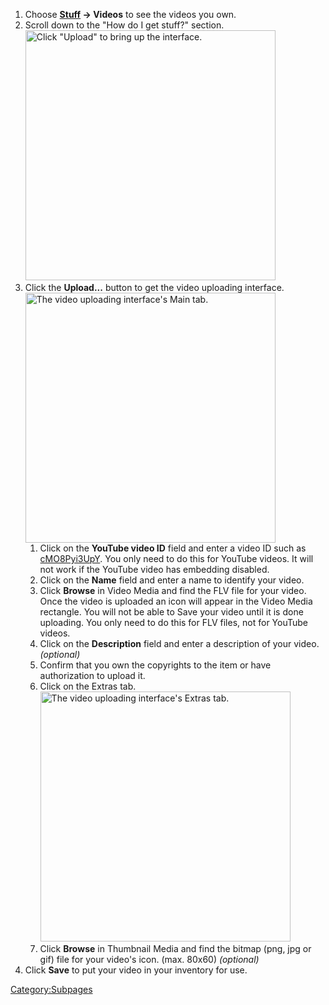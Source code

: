 #Choose '''[[Stuff tab|Stuff]] &rarr; Videos''' to see the videos you own.
#Scroll down to the "How do I get stuff?" section. [[Image:Stuff-Videos-How_do_I_get_stuff.png|none|thumb|400px| Click "Upload" to bring up the interface.]]
#Click the '''Upload...''' button to get the video uploading interface. [[Image:Stuff-Create_video.png|none|thumb|400px|The video uploading interface's Main tab.]]
##Click on the '''YouTube video ID''' field and enter a video ID such as [http://www.youtube.com/watch?v=cMO8Pyi3UpY cMO8Pyi3UpY].  You only need to do this for YouTube videos.  It will not work if the YouTube video has embedding disabled.
##Click on the '''Name''' field and enter a name to identify your video.
##Click '''Browse''' in Video Media and find the FLV file for your video. Once the video is uploaded an icon will appear in the Video Media rectangle.  You will not be able to Save your video until it is done uploading.  You only need to do this for FLV files, not for YouTube videos.
##Click on the '''Description''' field and enter a description of your video. ''(optional)''
##Confirm that you own the copyrights to the item or have authorization to upload it. 
##Click on the Extras tab.[[Image:Stuff-Create_video-Extras.png|none|thumb|400px|The video uploading interface's Extras tab.]]
##Click '''Browse''' in Thumbnail Media and find the bitmap (png, jpg or gif) file for your video's icon. (max. 80x60) ''(optional)''
#Click '''Save''' to put your video in your inventory for use.
<noinclude>[[Category:Subpages]]</noinclude>